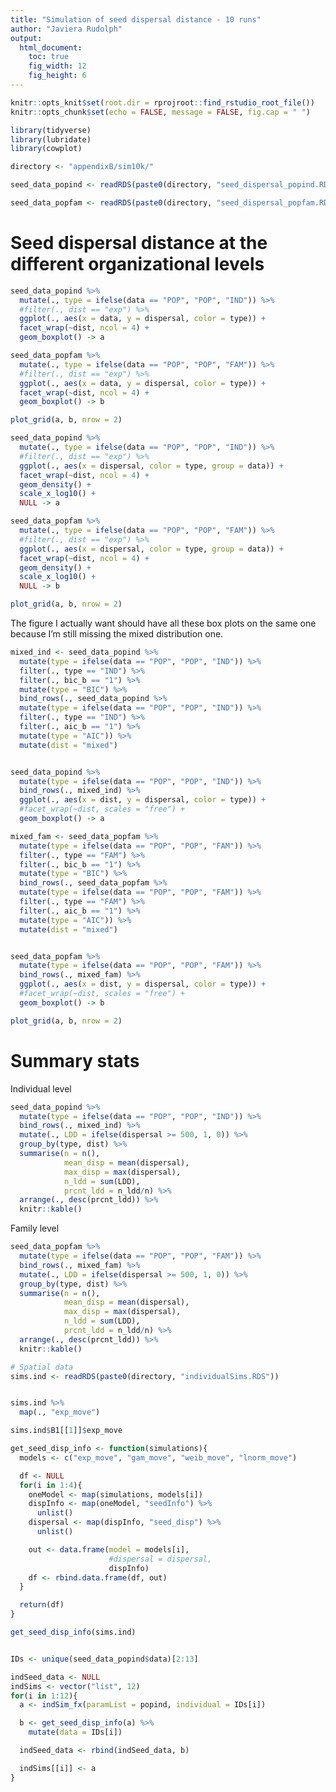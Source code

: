 ```yaml
---
title: "Simulation of seed dispersal distance - 10 runs"
author: "Javiera Rudolph"
output: 
  html_document:
    toc: true
    fig_width: 12
    fig_height: 6
---
```


```r
knitr::opts_knit$set(root.dir = rprojroot::find_rstudio_root_file())
knitr::opts_chunk$set(echo = FALSE, message = FALSE, fig.cap = " ")

```

```r
library(tidyverse)
library(lubridate)
library(cowplot)
```

```r

directory <- "appendixB/sim10k/"

seed_data_popind <- readRDS(paste0(directory, "seed_dispersal_popind.RDS"))

seed_data_popfam <- readRDS(paste0(directory, "seed_dispersal_popfam.RDS"))

```



# Seed dispersal distance at the different organizational levels

```r
seed_data_popind %>%
  mutate(., type = ifelse(data == "POP", "POP", "IND")) %>% 
  #filter(., dist == "exp") %>% 
  ggplot(., aes(x = data, y = dispersal, color = type)) +
  facet_wrap(~dist, ncol = 4) +
  geom_boxplot() -> a

seed_data_popfam %>%
  mutate(., type = ifelse(data == "POP", "POP", "FAM")) %>% 
  #filter(., dist == "exp") %>% 
  ggplot(., aes(x = data, y = dispersal, color = type)) +
  facet_wrap(~dist, ncol = 4) +
  geom_boxplot() -> b

plot_grid(a, b, nrow = 2)
```

```r

seed_data_popind %>%
  mutate(., type = ifelse(data == "POP", "POP", "IND")) %>% 
  #filter(., dist == "exp") %>% 
  ggplot(., aes(x = dispersal, color = type, group = data)) +
  facet_wrap(~dist, ncol = 4) +
  geom_density() +
  scale_x_log10() +
  NULL -> a

seed_data_popfam %>%
  mutate(., type = ifelse(data == "POP", "POP", "FAM")) %>% 
  #filter(., dist == "exp") %>% 
  ggplot(., aes(x = dispersal, color = type, group = data)) +
  facet_wrap(~dist, ncol = 4) +
  geom_density() +
  scale_x_log10() +
  NULL -> b

plot_grid(a, b, nrow = 2)

```


The figure I actually want should have all these box plots on the same one because I'm still missing the mixed distribution one. 

```r

mixed_ind <- seed_data_popind %>% 
  mutate(type = ifelse(data == "POP", "POP", "IND")) %>%
  filter(., type == "IND") %>% 
  filter(., bic_b == "1") %>% 
  mutate(type = "BIC") %>% 
  bind_rows(., seed_data_popind %>% 
  mutate(type = ifelse(data == "POP", "POP", "IND")) %>%
  filter(., type == "IND") %>% 
  filter(., aic_b == "1") %>% 
  mutate(type = "AIC")) %>% 
  mutate(dist = "mixed")


seed_data_popind %>% 
  mutate(type = ifelse(data == "POP", "POP", "IND")) %>% 
  bind_rows(., mixed_ind) %>% 
  ggplot(., aes(x = dist, y = dispersal, color = type)) +
  #facet_wrap(~dist, scales = "free") +
  geom_boxplot() -> a

mixed_fam <- seed_data_popfam %>% 
  mutate(type = ifelse(data == "POP", "POP", "FAM")) %>%
  filter(., type == "FAM") %>% 
  filter(., bic_b == "1") %>% 
  mutate(type = "BIC") %>% 
  bind_rows(., seed_data_popfam %>% 
  mutate(type = ifelse(data == "POP", "POP", "FAM")) %>%
  filter(., type == "FAM") %>% 
  filter(., aic_b == "1") %>% 
  mutate(type = "AIC")) %>% 
  mutate(dist = "mixed")


seed_data_popfam %>% 
  mutate(type = ifelse(data == "POP", "POP", "FAM")) %>% 
  bind_rows(., mixed_fam) %>% 
  ggplot(., aes(x = dist, y = dispersal, color = type)) +
  #facet_wrap(~dist, scales = "free") +
  geom_boxplot() -> b

plot_grid(a, b, nrow = 2)

```

# Summary stats

Individual level

```r
seed_data_popind %>% 
  mutate(type = ifelse(data == "POP", "POP", "IND")) %>% 
  bind_rows(., mixed_ind) %>% 
  mutate(., LDD = ifelse(dispersal >= 500, 1, 0)) %>% 
  group_by(type, dist) %>% 
  summarise(n = n(),
            mean_disp = mean(dispersal),
            max_disp = max(dispersal), 
            n_ldd = sum(LDD),
            prcnt_ldd = n_ldd/n) %>% 
  arrange(., desc(prcnt_ldd)) %>% 
  knitr::kable()

```

Family level
```r
seed_data_popfam %>% 
  mutate(type = ifelse(data == "POP", "POP", "FAM")) %>% 
  bind_rows(., mixed_fam) %>% 
  mutate(., LDD = ifelse(dispersal >= 500, 1, 0)) %>% 
  group_by(type, dist) %>% 
  summarise(n = n(),
            mean_disp = mean(dispersal),
            max_disp = max(dispersal), 
            n_ldd = sum(LDD),
            prcnt_ldd = n_ldd/n) %>% 
  arrange(., desc(prcnt_ldd)) %>% 
  knitr::kable()
```







```r


# Spatial data
sims.ind <- readRDS(paste0(directory, "individualSims.RDS"))


sims.ind %>% 
  map(., "exp_move")

sims.ind$B1[[1]]$exp_move

get_seed_disp_info <- function(simulations){
  models <- c("exp_move", "gam_move", "weib_move", "lnorm_move")

  df <- NULL
  for(i in 1:4){
    oneModel <- map(simulations, models[i])
    dispInfo <- map(oneModel, "seedInfo") %>% 
      unlist()
    dispersal <- map(dispInfo, "seed_disp") %>%
      unlist()

    out <- data.frame(model = models[i], 
                      #dispersal = dispersal,
                      dispInfo)
    df <- rbind.data.frame(df, out)
  }

  return(df)
}

get_seed_disp_info(sims.ind)


IDs <- unique(seed_data_popind$data)[2:13]

indSeed_data <- NULL
indSims <- vector("list", 12)
for(i in 1:12){
  a <- indSim_fx(paramList = popind, individual = IDs[i])

  b <- get_seed_disp_info(a) %>%
    mutate(data = IDs[i])

  indSeed_data <- rbind(indSeed_data, b)

  indSims[[i]] <- a
}


```



